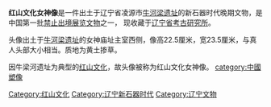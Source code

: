{{unreferenced|time=2016-08-05T15:50:59+00:00}}
{{禁止出境展览文物
| 图片 = 
| 名称 = 红山文化女神像
| 时代 = 新石器时代
| 出土 = [[辽宁省|辽宁省]][[凌源市|凌源市]][[牛河梁遗址|牛河梁遗址]]
| 现藏 = [[牛河梁遗址博物馆|牛河梁遗址博物馆]] 
| 登录 = 2013年
}}
'''红山文化女神像'''是一件出土于辽宁省凌源市[[牛河梁遗址|牛河梁遗址]]的新石器时代晚期文物，是中国第一批[[禁止出境展览文物|禁止出境展览文物]]之一， 现收藏于[[辽宁省考古研究所|辽宁省考古研究所]]。

头像出土于[[牛河梁遗址|牛河梁遗址]]的女神庙址主室西侧，像高22.5厘米，宽23.5厘米，与真人头部大小相当。质地为黄土掺草。

因牛梁河遗址为典型的[[红山文化|红山文化]]，故头像被称为红山文化女神像。
{{禁止出境展览文物索引}}
[[Category:红山文化|Category:红山文化]]
[[Category:辽宁新石器时代|Category:辽宁新石器时代]]
[[Category:辽宁文物|Category:辽宁文物]]
[[category:中國塑像|category:中國塑像]]